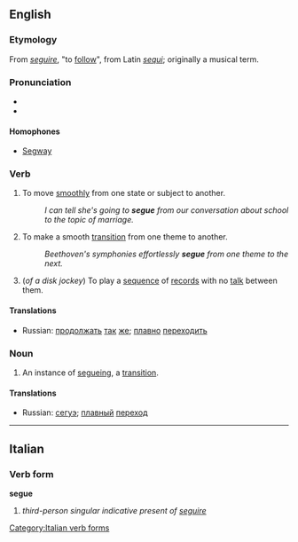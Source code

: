 {{was wotd|2006|December|7}}
==English==
===Etymology===
From {{It.}} ''[[seguire]]'', "to [[follow]]", from Latin ''[[sequi]]''; originally a musical term.

===Pronunciation===
*{{IPA|/ˈsɛgweɪ/ ''or'' /ˈsɛɪgweɪ/}}
*{{audio|en-us-segue.ogg|Audio (US)}}

====Homophones====
*[[Segway]]

===Verb===
{{en-verb|segues|segueing|segued|segued}}

# To move [[smoothly]] from one state or subject to another.
#: ''I can tell she's going to '''segue''' from our conversation about school to the topic of marriage.''
#{{music}} To make a smooth [[transition]] from one theme to another.
#: ''Beethoven's symphonies effortlessly '''segue''' from one theme to the next.''
#(''of a disk jockey'') To play a [[sequence]] of [[record]]s with no [[talk]] between them.

====Translations====
{{top}}
{{mid}}
*Russian: [[продолжать]] [[так]] [[же]]; [[плавно]] [[переходить]]
{{bottom}}

===Noun===
{{en-noun}}

# An instance of [[segueing]], a [[transition]].

====Translations====
{{top}}
{{mid}}
*Russian: [[сегуэ]]; [[плавный]] [[переход]]
{{bottom}}
----

==Italian==
===Verb form===
'''segue'''

# ''third-person singular indicative present of [[seguire]]''

[[Category:Italian verb forms]]